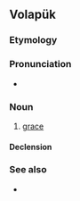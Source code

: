 ==Volapük==

===Etymology===
{{suffix|ben|äd|lang=vo}}

===Pronunciation===
* {{IPA|/beˈnɛd/|lang=vo}}

===Noun===
{{vo-noun}}

# [[grace]]

====Declension====
{{vo-decl-noun}}

===See also===
* {{l|vo|ben}}